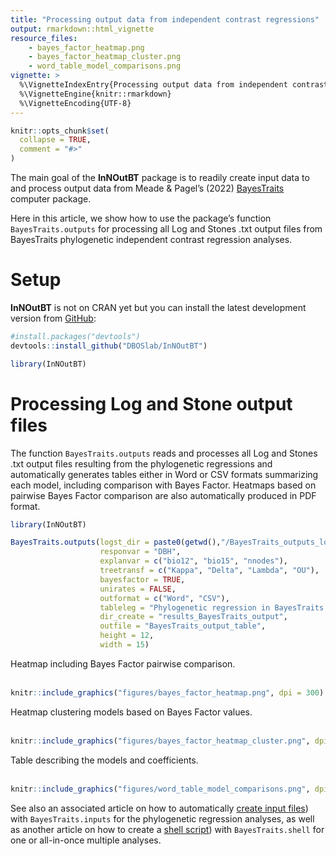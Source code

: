 ```yaml
---
title: "Processing output data from independent contrast regressions"
output: rmarkdown::html_vignette
resource_files:
    - bayes_factor_heatmap.png
    - bayes_factor_heatmap_cluster.png
    - word_table_model_comparisons.png
vignette: >
  %\VignetteIndexEntry{Processing output data from independent contrast regressions}
  %\VignetteEngine{knitr::rmarkdown}
  %\VignetteEncoding{UTF-8}
---
```


```r
knitr::opts_chunk$set(
  collapse = TRUE,
  comment = "#>"
)
```

The main goal of the __InNOutBT__ package is to readily create input data to and
process output data from Meade & Pagel's (2022) [BayesTraits](http://www.evolution.reading.ac.uk/BayesTraitsV4.0.0/BayesTraitsV4.0.0.html) 
computer package.\

Here in this article, we show how to use the package's function `BayesTraits.outputs`
for processing all Log and Stones .txt output files from BayesTraits phylogenetic 
independent contrast regression analyses.\


# Setup

__InNOutBT__ is not on CRAN yet but you can install the latest development version 
from [GitHub](https://github.com/):

``` r
#install.packages("devtools")
devtools::install_github("DBOSlab/InNOutBT")
```
```r
library(InNOutBT)
```


# Processing Log and Stone output files

The function `BayesTraits.outputs` reads and processes all Log and Stones .txt 
output files resulting from the phylogenetic regressions and automatically generates
tables either in Word or CSV formats summarizing each model, including comparison 
with Bayes Factor. Heatmaps based on pairwise Bayes Factor comparison are also 
automatically produced in PDF format.\

```r
library(InNOutBT)

BayesTraits.outputs(logst_dir = paste0(getwd(),"/BayesTraits_outputs_log_stone"),
                    responvar = "DBH",
                    explanvar = c("bio12", "bio15", "nnodes"),
                    treetransf = c("Kappa", "Delta", "Lambda", "OU"),
                    bayesfactor = TRUE,
                    unirates = FALSE,
                    outformat = c("Word", "CSV"),
                    tableleg = "Phylogenetic regression in BayesTraits: models and coefficients.",
                    dir_create = "results_BayesTraits_output",
                    outfile = "BayesTraits_output_table",
                    height = 12,
                    width = 15)
```

Heatmap including Bayes Factor pairwise comparison.\
\
```r
knitr::include_graphics("figures/bayes_factor_heatmap.png", dpi = 300)
```

Heatmap clustering models based on Bayes Factor values.\
\
```r
knitr::include_graphics("figures/bayes_factor_heatmap_cluster.png", dpi = 300)
```

Table describing the models and coefficients.\
\
```r
knitr::include_graphics("figures/word_table_model_comparisons.png", dpi = 300)
```


See also an associated article on how to automatically [create input files ](https://dboslab.github.io/InNOutBT/articles/independent_contrast_regression_inputs.html)) 
with `BayesTraits.inputs` for the phylogenetic regression analyses, as well as 
another article on how to create a [shell script](https://dboslab.github.io/InNOutBT/articles/independent_contrast_regression_shell.html)) 
with `BayesTraits.shell` for one or all-in-once multiple analyses.
